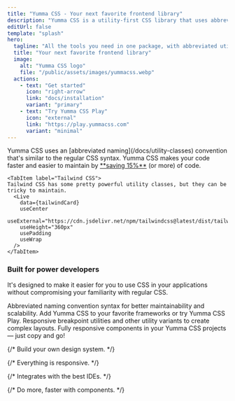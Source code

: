 ```yaml
---
title: "Yumma CSS - Your next favorite frontend library"
description: "Yumma CSS is a utility-first CSS library that uses abbreviated naming conventions that follow regular CSS syntax."
editUrl: false
template: "splash"
hero:
  tagline: "All the tools you need in one package, with abbreviated utility classes — goodbye, massive codebases!"
  title: "Your next favorite frontend library"
  image:
    alt: "Yumma CSS logo"
    file: "/public/assets/images/yummacss.webp"
  actions:
    - text: "Get started"
      icon: "right-arrow"
      link: "docs/installation"
      variant: "primary"
    - text: "Try Yumma CSS Play"
      icon: "external"
      link: "https://play.yummacss.com"
      variant: "minimal"
---
```


<Card title="So, why Yumma CSS?">
  Yumma CSS uses an [abbreviated naming](/docs/utility-classes) convention that's similar to the regular
  CSS syntax.

  <Tabs>
    <TabItem label="Yumma CSS">
    Yumma CSS makes your code faster and easier to maintain by <u>**saving 15%**</u> (or more) of code.
      <Live
        data={yummaCard}
        useCenter
        useHeight="360px"
        usePadding
        useVersion="2.1.0"
        useWrap
      />
    </TabItem>

    <TabItem label="Tailwind CSS">
    Tailwind CSS has some pretty powerful utility classes, but they can be tricky to maintain.
      <Live
        data={tailwindCard}
        useCenter
        useExternal="https://cdn.jsdelivr.net/npm/tailwindcss@latest/dist/tailwind.min.css"
        useHeight="360px"
        usePadding
        useWrap
      />
    </TabItem>

  </Tabs>
</Card>

### Built for power developers

It's designed to make it easier for you to use CSS in your applications without compromising your familiarity with regular CSS.

<CardGrid>
  <Card title="Abbreviated syntax">
    Abbreviated naming convention syntax for better maintainability and
    scalability.
  </Card>
  <Card title="Framework integrations">
    Add Yumma CSS to your favorite frameworks or try Yumma CSS Play.
  </Card>
  <Card title="Responsive design">
    Responsive breakpoint utilities and other utility variants to create complex
    layouts.
  </Card>
  <Card title="Components">
    Fully responsive components in your Yumma CSS projects — just copy and go!
  </Card>

</CardGrid>

{/* Build your own design system. */}

{/* Everything is responsive. */}

{/* Integrates with the best IDEs. */}

{/* Do more, faster with components. */}

<Footer description="Yumma CSS is a utility-first CSS library that uses abbreviated naming conventions that follow regular CSS syntax to help you debug, scale, and maintain your markup better and get your application out the door faster." />
